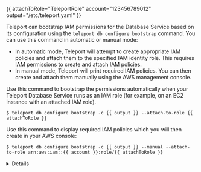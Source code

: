{{ attachToRole="TeleportRole" account="123456789012" output="/etc/teleport.yaml" }}

Teleport can bootstrap IAM permissions for the Database Service based on its
configuration using the `teleport db configure bootstrap` command. You can use
this command in automatic or manual mode:

- In automatic mode, Teleport will attempt to create appropriate IAM policies
  and attach them to the specified IAM identity role. This requires
  IAM permissions to create and attach IAM policies.
- In manual mode, Teleport will print required IAM policies. You can then create
  and attach them manually using the AWS management console.

<Tabs>
  <TabItem label="Automatic IAM setup">
  Use this command to bootstrap the permissions automatically when
  your Teleport Database Service runs as an IAM role (for example, on an EC2
  instance with an attached IAM role).

  ```code
  $ teleport db configure bootstrap -c {{ output }} --attach-to-role {{ attachToRole }}
  ```
  </TabItem>

  <TabItem label="Manual IAM setup">
  Use this command to display required IAM policies which you will then create in your AWS console:

  ```code
  $ teleport db configure bootstrap -c {{ output }} --manual --attach-to-role arn:aws:iam::{{ account }}:role/{{ attachToRole }}
  ```
  </TabItem>
</Tabs>

<Details title="Bootstrapping with assume_role_arn in config">
When `assume_role_arn` is configured for databases or AWS matchers,
`teleport db configure bootstrap` will determine permissions required for the
bootstrap target AWS IAM identity using the following logic:
- When the target does not match `assume_role_arn` in any database resource or
  AWS matcher in the configuration file, the target is assumed to be the
  Teleport Database Service's AWS IAM identity and permissions are bootstrapped
  for all the configured static databases and AWS matchers.
- When an `--attach-to-role` target matches an `assume_role_arn` setting for
  static databases or AWS matchers in the configuration file, permissions will
  be bootstrapped only for those static databases or AWS matchers.

You will need to run the bootstrap command once with the Teleport Database
Service's IAM identity as the policy attachment target, and once for each AWS
IAM role that is used for `assume_role_arn`.
</Details>
